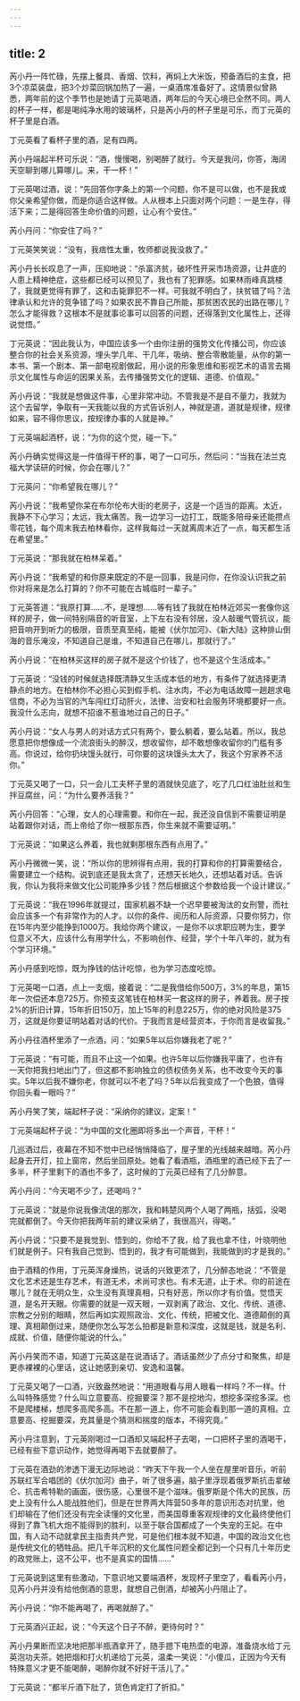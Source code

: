 ```yaml
---
---
---
```

title: 2
---




芮小丹一阵忙碌，先摆上餐具、香烟、饮料，再焖上大米饭，预备酒后的主食，把3个凉菜装盘，把3个炒菜回锅加热了一遍，一桌酒席准备好了。这情景似曾熟悉，两年前的这个季节也是她请丁元英喝酒，两年后的今天心境已全然不同。两人的杯子一样，都是喝纯净水用的玻璃杯，只是芮小丹的杯子里是可乐，而丁元英的杯子里是白酒。

丁元英看了看杯子里的酒，足有四两。

芮小丹端起半杯可乐说：“酒，慢慢喝，别喝醉了就行。今天是我问，你答，海阔天空聊到哪儿算哪儿。来，干一杯！”

丁元英喝过酒，说：“先回答你字条上的第一个问题，你不是可以做，也不是我或你父亲希望你做，而是你适合这样做。人从根本上只面对两个问题：一是生存，得活下来；二是得回答生命价值的问题，让心有个安住。”

芮小丹问：“你安住了吗？”

丁元英笑笑说：“没有，我痞性太重，牧师都说我没救了。”

芮小丹长长叹息了一声，压抑地说：“杀富济贫，破坏性开采市场资源，让井底的人患上精神绝症，这些都已经可以预见了，我也有了犯罪感。如果林雨峰真跳楼了，我就更觉得有罪了，这和击毙罪犯不一样。可我就不明白了，扶贫错了吗？法律承认和允许的竞争错了吗？如果农民不靠自己所能，那贫困农民的出路在哪儿？怎么才能得救？这根本不是就事论事可以回答的问题，还得落到文化属性上，还得说觉悟。”

丁元英说：“因此我认为，中国应该多一个由你注册的强势文化传播公司，你应该整合你的社会关系资源，埋头学几年、干几年，吸纳、整合零散能量，从你的第一本书、第一个剧本、第一部电视剧做起，用小说的形象思维和影视艺术的语言去揭示文化属性与命运的因果关系，去传播强势文化的逻辑、道德、价值观。”

芮小丹说：“我就是想做这件事，心里非常冲动。不管我是不是自不量力，我就为这个去留学，争取有一天我能以我的方式告诉别人，神就是道，道就是规律，规律如来，容不得你思议，按规律办事的人就是神。”

丁元英端起酒杯，说：“为你的这个觉，碰一下。”

芮小丹确实觉得这是一件值得干杯的事，喝了一口可乐，然后问：“当我在法兰克福大学读研的时候，你会在哪儿？”

丁元英问：“你希望我在哪儿？”

芮小丹说：“我希望你呆在布尔伦布大街的老房子，这是一个适当的距离。太近，我静不下心学习；太远，我太痛苦。我一边学习一边打工，既能多陪母亲还能攒点零花钱，每个周末我去柏林看你，这样我每过一天就离周末近了一点，每天都生活在希望里。”

丁元英说：“那我就在柏林呆着。”

芮小丹说：“我希望的和你原来既定的不是一回事，我是问你，在你没认识我之前你对将来是怎么打算的？你不可能在古城临时一辈子。”

丁元英答道：“我原打算……不，是理想……等有钱了我就在柏林近郊买一套像你这样的房子，做一间特别隔音的听音室，上下左右没有邻居，没人敲暖气管抗议，能把音响开到听力的极限，音质至真至纯，能被《伏尔加河》、《新大陆》这种排山倒海的音乐淹没，不知道自己是谁，不知道自己在哪儿，那就行了。”

芮小丹说：“在柏林买这样的房子就不是这个价钱了，也不是这个生活成本。”

丁元英说：“没钱的时候就选择既清静又生活成本低的地方，有条件了就选择更清静点的地方。在柏林你不必担心买到假手机、注水肉，不必为电话故障一趟趟求电信商，不必为当官的汽车闯红灯动肝火，法律、治安和社会服务环境都要好一点。我没什么志向，就想不招谁不惹谁地过自己的日子。”

芮小丹说：“女人与男人的对话方式只有两个，要么躺着，要么站着。所以，我总愿意把你想像成一个流浪街头的醉汉，想收留你，却不敢想像收留你的门槛有多高。你说过，给你扔块馒头就行，可你要的这块馒头太大了，我这个穷家养不活你。”

丁元英又喝了一口，只一会儿工夫杯子里的酒就快见底了，吃了几口红油肚丝和生拌豆腐丝，问：“为什么要养活我？”

芮小丹回答：“心理，女人的心理需要。和你在一起，我还没自信到不需要证明是站着跟你对话，而上帝给了你一根那东西，你生来就不需要证明。”

丁元英说：“如果这么养着，我也就剩那根东西有点用了。”

芮小丹微微一笑，说：“所以你的思辨得有点用，我的打算和你的打算需要结合，需要建立一个结构。说到底还是我太贪了，还想天长地久，还想站着对话。告诉我，你认为我将来做文化公司能挣多少钱？然后根据这个参数给我一个设计建议。”

丁元英说：“我在1996年就提过，国家机器不缺一个迟早要被淘汰的女刑警，而社会应该多一个有非常作为的人才。以你的条件、阅历和人际资源，只要你努力，你在15年内至少能挣到1000万。我给你两个建议，一是你不以求职应聘为生，要学位意义不大，应该什么有用学什么，不影响创作、经营，学个十年八年的，就为有个学习环境。”

芮小丹感到吃惊，既为挣钱的估计吃惊，也为学习态度吃惊。

丁元英喝一口酒，点上一支烟，接着说：“二是我借给你500万，3%的年息，第15年一次偿还本息725万。你预支这笔钱在柏林买一套这样的房子，养着我。房子按2%的折旧计算，15年折旧150万，加上15年的利息225万，你的绝对风险是375万，这就是你要证明站着对话的代价。于我而言是经营资本，于你而言是收留我。”

芮小丹往酒杯里添了一点酒，问：“如果5年以后你嫌我老了呢？”

丁元英说：“有可能，而且不止这一个如果。也许5年以后你嫌我平庸了，也许有一天你把我扫地出门了，但这都不影响独立的债权债务关系，也不改变今天的事实。5年以后我不嫌你老，你就可以不老了吗？5年以后我变成了一个色狼，值得你回头看一眼吗？”

芮小丹笑了笑，端起杯子说：“采纳你的建议，定案！”

丁元英端起杯子说：“为中国的文化圈即将多出一个声音，干杯！”

几巡酒过后，夜幕在不知不觉中已经悄悄降临了，屋子里的光线越来越暗。芮小丹起身去开灯，拉上窗帘，然后坐回原处。她看了看酒瓶，酒瓶里的酒已经下去了一多半，杯子里剩下的酒也不多了，这时候的丁元英已经有了几分醉意。

芮小丹问：“今天喝不少了，还喝吗？”

丁元英说：“就是你说我像流氓的那次，我和韩楚风两个人喝了两瓶，括弧，没喝完就都倒了。今天你把我两年前的建议采纳了，我很高兴，得喝。”

芮小丹说：“只要不是我觉到、悟到的，你给不了我，给了我也拿不住，叶晓明他们就是例子。只有我自己觉到、悟到的，我才有可能做到，我能做到的才是我的。”

由于酒精的作用，丁元英浑身燥热，说话的兴致更浓了，几分醉态地说：“不管是文化艺术还是生存艺术，有道无术，术尚可求也。有术无道，止于术。你的前途在哪儿？就在无明众生，众生没有真理真相，只有好恶，所以你才有价值。觉悟天道，是名开天眼。你需要的就是一双天眼，一双剥离了政治、文化、传统、道德、宗教之分别的眼睛，然后再如实观照政治、文化、传统，把被文化、道德颠倒的真理、真相颠倒过来，随便你怎么写怎么拍都是新意和深度，这就是钱，就是名利、成就、价值，随便你能说的什么。”

芮小丹笑而不语，知道丁元英这是在说酒话了。酒话虽然少了点分寸和聚焦，却是更赤裸裸的心里话，这让她感到亲切、安逸和温馨。

丁元英又喝了一口酒，兴致盎然地说：“用道眼看与用人眼看一样吗？不一样。什么叫特殊感觉？什么叫立意要高、挖掘要深？那不是挖地沟，想挖多深挖多深。也不是爬楼梯，想爬多高爬多高。不在那一道上，你不可能会看到那一道的真相。立意要高、挖掘要深，充其量是个猜测和揣度的版本，不得究竟。”

芮小丹注意到，丁元英刚喝过一口酒却又端起杯子去喝，一口把杯子里的酒喝干，已经有些下意识动作，她觉得再喝下去就要醉了。

丁元英在酒劲的渗透下漫无边际地说：“昨天下午我一个人坐在屋里听音乐，听前苏联红军合唱团的《伏尔加河》曲子，听了很多遍，脑子里浮现着俄罗斯抗击拿破仑、抗击希特勒的画面，很伤感，心里很不是个滋味。俄罗斯是个伟大的民族，历史上没有什么人能战胜他们，但是在世界两大阵营50多年的意识形态对抗里，他们却输在了他们还没有完全读懂的文化里，而美国尊重客观规律的文化最终使他们得到了靠飞机大炮不能得到的胜利，以至于联合国都成了一个失宠的王妃。在中国，有人动不动就拿民主指责共产党，可是他们根本就不知道，中国的政治文化也是传统文化的牺牲品。把几千年沉积的文化属性问题全都记到一个只有几十年历史的政党账上，这不公平，也不是真实的国情……”

丁元英说到这里有些激动，下意识地又要端酒杯，发现杯子里空了，看看芮小丹，见芮小丹并没有给他倒酒的意思，就想自己倒酒，却被芮小丹阻止了。

芮小丹说：“你不能再喝了，再喝就醉了。”

丁元英酒兴正起，说：“今天这个日子不醉，更待何时？”

芮小丹果断而坚决地把那半瓶酒拿开了，随手摁下电热壶的电源，准备烧水给丁元英泡功夫茶。她把烟和打火机递给丁元英，温柔一笑说：“小傻瓜，正因为今天有特殊意义才更不能喝醉，喝醉你就不好好干活儿了。”

丁元英说：“都半斤酒下肚了，货色肯定打了折扣。”